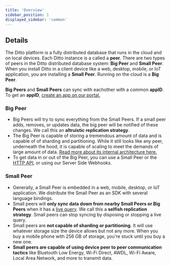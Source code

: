 ```yaml
---
title: 'Overview'
sidebar_position: 1
displayed_sidebar: 'common'
--- 
```



## Details

<Lottie path="/animations/intro/data.json" />

The Ditto platform is a fully distributed database that runs in the cloud and on
local devices. Each Ditto instance is a called a __peer__. There are two types
of peers in the Ditto distributed database system: __Big Peer__ and __Small
Peer__. When you install Ditto in a client device like a web, desktop, mobile,
or IoT application, you are installing a __Small Peer__. Running on the cloud is
a __Big Peer__.

__Big Peers__ and __Small Peers__ can sync with eachother with a common __appID__. To get an __appID__, [create an app on our portal.](https://portal.ditto.live)

### Big Peer

* Big Peers will try to sync everything from the Small Peers. If a small peer adds, removes, or updates data, the big peer will be notified of these changes. We call this an __altruistic replication strategy__.
* The Big Peer is capable of storing a tremendous amount of data and is capable of of sharding and partitioning. While it still looks like any peer, underneath the hood, it is capable of scaling to meet the demands of large amount of data. [Read more about its internal architecture here.](../how-it-works/big-peer)
* To get data in or out of the Big Peer, you can use a Small Peer or the [HTTP API](/http/installation), or using our Server Side Webhooks.

### Small Peer

* Generally, a Small Peer is embedded in a web, mobile, desktop, or IoT application. We distribute the Small Peer as an SDK with several language bindings.
* Small peers will __only sync data down from nearby Small Peers or Big Peers__ when it has a [live query](../concepts/syncing-data). We call this a __selfish replication strategy__. Small peers can stop syncing by disposing or stopping a live query.
* Small peers are __not capable of sharding or partitioning__. It will use whatever storage size the device allows but not any more. When you buy a mobile phone with 256 GB of storage, you're stuck until you buy a new one. 
* __Small peers are capable of using device peer to peer communication tactics__ like Bluetooth Low Energy, Wi-Fi Direct, AWDL, Wi-Fi Aware, Local Area Network, and more to transmit data.
